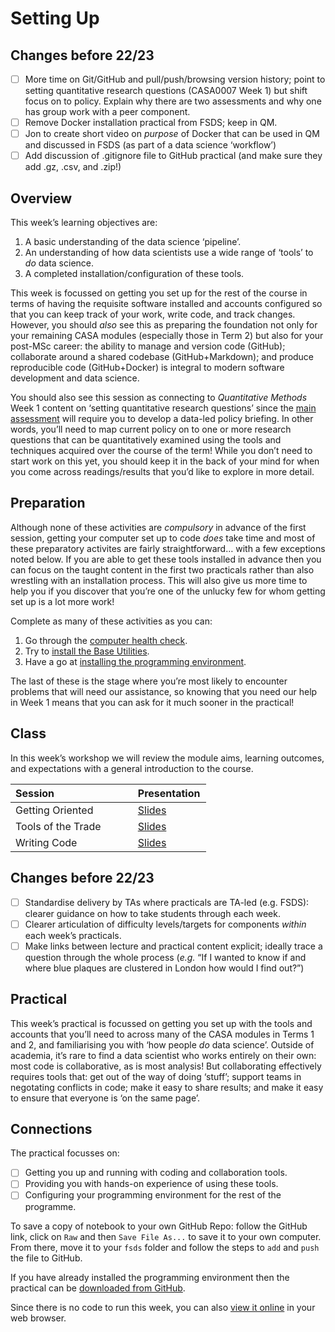 # Setting Up

:::{.callout-warning}
## Changes before 22/23

- [ ] More time on Git/GitHub and pull/push/browsing version history; point to setting quantitative research questions (CASA0007 Week 1) but shift focus on to policy. Explain why there are two assessments and why one has group work with a peer component.
- [ ] Remove Docker installation practical from FSDS; keep in QM.
- [ ] Jon to create short video on *purpose* of Docker that can be used in QM and discussed in FSDS (as part of a data science 'workflow')
- [ ] Add discussion of .gitignore file to GitHub practical (and make sure they add .gz, .csv, and .zip!)
:::

## Overview

::: {.callout-important}
This week's learning objectives are:

1. A basic understanding of the data science 'pipeline'.
2. An understanding of how data scientists use a wide range of 'tools' to *do* data science.
3. A completed installation/configuration of these tools.
::: 

This week is focussed on getting you set up for the rest of the course in terms of having the requisite software installed and accounts configured so that you can keep track of your work, write code, and track changes. However, you should _also_ see this as preparing the foundation not only for your remaining CASA modules (especially those in Term 2) but also for your post-MSc career: the ability to manage and version code (GitHub); collaborate around a shared codebase (GitHub+Markdown); and produce reproducible code (GitHub+Docker) is integral to modern software development and data science.

You should also see this session as connecting to _Quantitative Methods_ Week 1 content on 'setting quantitative research questions' since the [main assessment](../assessments/index.qmd) will require you to develop a data-led policy briefing. In other words, you'll need to map current policy on to one or more research questions that can be quantitatively examined using the tools and techniques acquired over the course of the term! While you don't need to start work on this yet, you should keep it in the back of your mind for when you come across readings/results that you'd like to explore in more detail.

## Preparation

Although none of these activities are *compulsory* in advance of the first session, getting your computer set up to code *does* take time and most of these preparatory activites are fairly straightforward... with a few exceptions noted below. If you are able to get these tools installed in advance then you can focus on the taught content in the first two practicals rather than also wrestling with an installation process. This will also give us more time to help you if you discover that you're one of the unlucky few for whom getting set up is a lot more work!

::: {.callout-tip}
Complete as many of these activities as you can:

1. Go through the [computer health check]({{< var module.sds >}}req/health.html).
2. Try to [install the Base Utilities]({{< var module.sds >}}req/base.html).
3. Have a go at [installing the programming environment]({{< var module.sds >}}setup/env.html).
:::

The last of these is the stage where you're most likely to encounter problems that will need our assistance, so knowing that you need our help in Week 1 means that you can ask for it much sooner in the practical!

## Class

In this week's workshop we will review the module aims, learning outcomes, and expectations with a general introduction to the course.

| Session             | Presentation |
| :-------------------| :----------- |
| Getting Oriented    | [Slides](../lectures/1.1-Getting_Oriented.qmd) | 
| Tools of the Trade  | [Slides](../lectures/1.2-Tools_of_the_Trade.qmd) | 
| Writing Code        | [Slides](../lectures/1.3-Writing_Code.qmd) | 

:::{.callout-warning}
## Changes before 22/23
- [ ] Standardise delivery by TAs where practicals are TA-led (e.g. FSDS): clearer guidance on how to take students through each week.
- [ ] Clearer articulation of difficulty levels/targets for components *within* each week’s practicals.
- [ ] Make links between lecture and practical content explicit; ideally trace a question through the whole process (*e.g.* “If I wanted to know if and where blue plaques are clustered in London how would I find out?”)
:::

## Practical

This week's practical is focussed on getting you set up with the tools and accounts that you'll need to across many of the CASA modules in Terms 1 and 2, and familiarising you with 'how people *do* data science'. Outside of academia, it's rare to find a data scientist who works entirely on their own: most code is collaborative, as is most analysis! But collaborating effectively requires tools that: get out of the way of doing 'stuff'; support teams in negotating conflicts in code; make it easy to share results; and make it easy to ensure that everyone is 'on the same page'.

::: {.callout-tip}
## Connections

The practical focusses on:

- [ ] Getting you up and running with coding and collaboration tools.
- [ ] Providing you with hands-on experience of using these tools.
- [ ] Configuring your programming environment for the rest of the programme.

:::

:::{.callout-tip}
To save a copy of notebook to your own GitHub Repo: follow the GitHub link, click on `Raw` and then `Save File As...` to save it to your own computer. From there, move it to your `fsds` folder and follow the steps to `add` and `push` the file to GitHub.
:::

If you have already installed the programming environment then the practical can be [downloaded from GitHub]({{< var module.raw >}}practicals/Practical-01-Getting_Started.ipynb). 

Since there is no code to run this week, you can also [view it online](https://github.com/jreades/fsds/blob/master/practicals/Practical-01-Getting_Started.ipynb) in your web browser.
